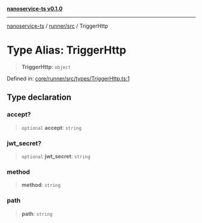 [**nanoservice-ts v0.1.0**](/docs/ref/README)

***

[nanoservice-ts](/docs/ref/README) / [runner/src](/docs/ref/runner/src/README) / TriggerHttp

# Type Alias: TriggerHttp

> **TriggerHttp**: `object`

Defined in: [core/runner/src/types/TriggerHttp.ts:1](https://github.com/deskree-inc/nanoservice-ts/blob/cd1933c250152cb6abc77d2acbfd230236ada573/core/runner/src/types/TriggerHttp.ts#L1)

## Type declaration

### accept?

> `optional` **accept**: `string`

### jwt\_secret?

> `optional` **jwt\_secret**: `string`

### method

> **method**: `string`

### path

> **path**: `string`
